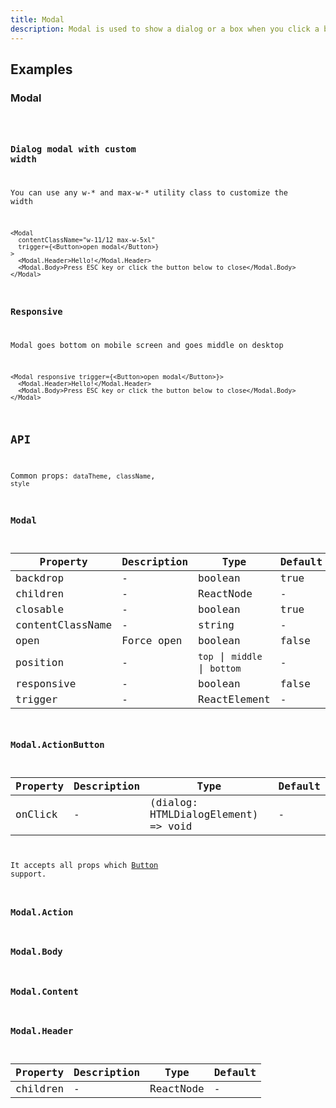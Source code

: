 ```yaml
---
title: Modal
description: Modal is used to show a dialog or a box when you click a button.
---
```


## Examples

### Modal

<code src="./demo/basic.tsx" />

### Dialog modal with custom width

You can use any w-\* and max-w-\* utility class to customize the width

```tsx live
<Modal
  contentClassName="w-11/12 max-w-5xl"
  trigger={<Button>open modal</Button>}
>
  <Modal.Header>Hello!</Modal.Header>
  <Modal.Body>Press ESC key or click the button below to close</Modal.Body>
</Modal>
```

### Responsive

Modal goes bottom on mobile screen and goes middle on desktop

```tsx live
<Modal responsive trigger={<Button>open modal</Button>}>
  <Modal.Header>Hello!</Modal.Header>
  <Modal.Body>Press ESC key or click the button below to close</Modal.Body>
</Modal>
```

## API

Common props: `dataTheme`, `className`, `style`

### Modal

| Property         | Description | Type                          | Default |
| ---------------- | ----------- | ----------------------------- | ------- |
| backdrop         | -           | boolean                       | true    |
| children         | -           | ReactNode                     | -       |
| closable         | -           | boolean                       | true    |
| contentClassName | -           | string                        | -       |
| open             | Force open  | boolean                       | false   |
| position         | -           | `top` \| `middle` \| `bottom` | -       |
| responsive       | -           | boolean                       | false   |
| trigger          | -           | ReactElement                  | -       |

### Modal.ActionButton

| Property | Description | Type                                | Default |
| -------- | ----------- | ----------------------------------- | ------- |
| onClick  | -           | (dialog: HTMLDialogElement) => void | -       |

It accepts all props which [Button](/components/button/) support.

### Modal.Action

### Modal.Body

### Modal.Content

### Modal.Header

| Property | Description | Type      | Default |
| -------- | ----------- | --------- | ------- |
| children | -           | ReactNode | -       |
